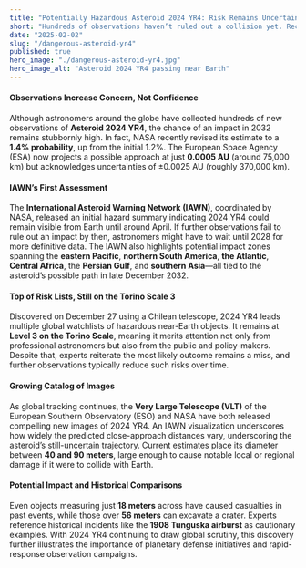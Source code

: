 ```yaml
---
title: "Potentially Hazardous Asteroid 2024 YR4: Risk Remains Uncertain"
short: "Hundreds of observations haven’t ruled out a collision yet. Recent data even hints at a slight increase in impact probability."
date: "2025-02-02"
slug: "/dangerous-asteroid-yr4"
published: true
hero_image: "./dangerous-asteroid-yr4.jpg"
hero_image_alt: "Asteroid 2024 YR4 passing near Earth"
---
```


#### Observations Increase Concern, Not Confidence

Although astronomers around the globe have collected hundreds of new observations of **Asteroid 2024 YR4**, the chance of an impact in 2032 remains stubbornly high. In fact, NASA recently revised its estimate to a **1.4% probability**, up from the initial 1.2%. The European Space Agency (ESA) now projects a possible approach at just **0.0005 AU** (around 75,000 km) but acknowledges uncertainties of ±0.0025 AU (roughly 370,000 km).

#### IAWN’s First Assessment

The **International Asteroid Warning Network (IAWN)**, coordinated by NASA, released an initial hazard summary indicating 2024 YR4 could remain visible from Earth until around April. If further observations fail to rule out an impact by then, astronomers might have to wait until 2028 for more definitive data. The IAWN also highlights potential impact zones spanning the **eastern Pacific**, **northern South America**, **the Atlantic**, **Central Africa**, the **Persian Gulf**, and **southern Asia**—all tied to the asteroid’s possible path in late December 2032.

#### Top of Risk Lists, Still on the Torino Scale 3

Discovered on December 27 using a Chilean telescope, 2024 YR4 leads multiple global watchlists of hazardous near-Earth objects. It remains at **Level 3 on the Torino Scale**, meaning it merits attention not only from professional astronomers but also from the public and policy-makers. Despite that, experts reiterate the most likely outcome remains a miss, and further observations typically reduce such risks over time.

#### Growing Catalog of Images

As global tracking continues, the **Very Large Telescope (VLT)** of the European Southern Observatory (ESO) and NASA have both released compelling new images of 2024 YR4. An IAWN visualization underscores how widely the predicted close-approach distances vary, underscoring the asteroid’s still-uncertain trajectory. Current estimates place its diameter between **40 and 90 meters**, large enough to cause notable local or regional damage if it were to collide with Earth.

#### Potential Impact and Historical Comparisons

Even objects measuring just **18 meters** across have caused casualties in past events, while those over **56 meters** can excavate a crater. Experts reference historical incidents like the **1908 Tunguska airburst** as cautionary examples. With 2024 YR4 continuing to draw global scrutiny, this discovery further illustrates the importance of planetary defense initiatives and rapid-response observation campaigns.
